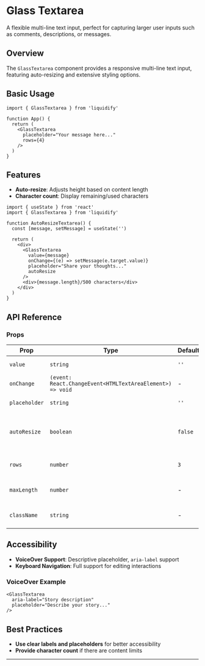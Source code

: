 # Glass Textarea

A flexible multi-line text input, perfect for capturing larger user inputs such as comments, descriptions, or messages.

## Overview

The `GlassTextarea` component provides a responsive multi-line text input, featuring auto-resizing and extensive styling options.

## Basic Usage

```tsx
import { GlassTextarea } from 'liquidify'

function App() {
  return (
    <GlassTextarea
      placeholder="Your message here..."
      rows={4}
    />
  )
}
```

## Features

- **Auto-resize**: Adjusts height based on content length
- **Character count**: Display remaining/used characters

```tsx
import { useState } from 'react'
import { GlassTextarea } from 'liquidify'

function AutoResizeTextarea() {
  const [message, setMessage] = useState('')

  return (
    <div>
      <GlassTextarea
        value={message}
        onChange={(e) => setMessage(e.target.value)}
        placeholder="Share your thoughts..."
        autoResize
      />
      <div>{message.length}/500 characters</div>
    </div>
  )
}
```

## API Reference

### Props

| Prop          | Type                                                      | Default | Description                            |
| ------------- | --------------------------------------------------------- | ------- | -------------------------------------- |
| `value`       | `string`                                                  | `''`    | Current text value                     |
| `onChange`    | `(event: React.ChangeEvent<HTMLTextAreaElement>) => void` | -       | Handler on text change                 |
| `placeholder` | `string`                                                  | `''`    | Placeholder text                       |
| `autoResize`  | `boolean`                                                 | `false` | Enables auto-resizing based on content |
| `rows`        | `number`                                                  | `3`     | Initial number of visible rows         |
| `maxLength`   | `number`                                                  | -       | Maximum character length               |
| `className`   | `string`                                                  | -       | Additional CSS classes                 |

## Accessibility

- **VoiceOver Support**: Descriptive placeholder, `aria-label` support
- **Keyboard Navigation**: Full support for editing interactions

### VoiceOver Example

```tsx
<GlassTextarea
  aria-label="Story description"
  placeholder="Describe your story..."
/>
```

## Best Practices

- **Use clear labels and placeholders** for better accessibility
- **Provide character count** if there are content limits

---
